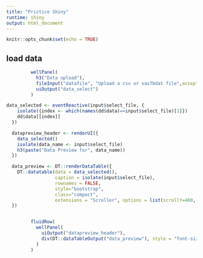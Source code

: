 ```yaml
---
title: "Prictice Shiny"
runtime: shiny
output: html_document
---
```


```r
knitr::opts_chunk$set(echo = TRUE)
```

## load data





```r

         wellPanel(
           h3("Data upload"),
           fileInput("datafile", "Upload a csv or sas7bdat file",accept = c(".sas7bdat", ".csv"), multiple = TRUE),
           uiOutput("data_select")
         )

data_selected <- eventReactive(input$select_file, {
    isolate({index <- which(names(dd$data)==input$select_file)[1]})
    dd$data[[index]]
  })

  datapreview_header <- renderUI({
    data_selected()
    isolate(data_name <- input$select_file)
    h3(paste("Data Preview for", data_name))
  })

  data_preview <- DT::renderDataTable({
    DT::datatable(data = data_selected(),
                  caption = isolate(input$select_file),
                  rownames = FALSE,
                  style="bootstrap",
                  class="compact",
                  extensions = "Scroller", options = list(scrollY=400, scrollX=TRUE))
  })


         fluidRow(
           wellPanel(
             uiOutput("datapreview_header"),
             div(DT::dataTableOutput("data_preview"), style = "font-size: 75%")
           )
         )

```


